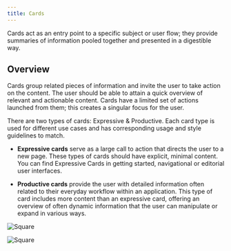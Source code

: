 ```yaml
---
title: Cards
---
```


<PageDescription>

Cards act as an entry point to a specific subject or user flow; they provide summaries of information pooled together and presented in a digestible way. 

</PageDescription>



## Overview

Cards group related pieces of information and invite the user to take action on the content. The user should be able to attain a quick overview of relevant and actionable content. Cards have a limited set of actions launched from them; this creates a singular focus for the user. 

There are two types of cards: Expressive & Productive. Each card type is used for different use cases and has corresponding usage and style guidelines to match.

- **Expressive cards** serve as a large call to action that directs the user to a new page. These types of cards should have  explicit, minimal content. You can find Expressive Cards in getting started, navigational or editorial user interfaces.

- **Productive cards** provide the user with detailed information often related to their everyday workflow within an application. This type of card includes more content than an expressive card, offering an overview of often dynamic information that the user can manipulate or expand in various ways.


<Row className="image-card-group">

<Column colMd={4} colLg={4} noGutterSm>

<ImageCard
sub-title="Expressive card"
sub-titleColor="dark"
hoverColor="dark"
href="https://pages.github.ibm.com/cdai-design/pal/components/card/expressive/usage">

![Square](images/expressive.png)

</ImageCard>

</Column>

<Column colMd={4} colLg={4} noGutterSm>
<ImageCard
sub-title="Productive card"
sub-titleColor="dark"
hoverColor="dark"
href="https://pages.github.ibm.com/cdai-design/pal/components/card/productive/usage">

![Square](images/productive.png)

</ImageCard>

</Column>


</Row>

